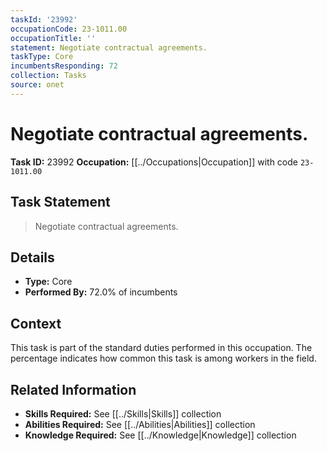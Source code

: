 ```yaml
---
taskId: '23992'
occupationCode: 23-1011.00
occupationTitle: ''
statement: Negotiate contractual agreements.
taskType: Core
incumbentsResponding: 72
collection: Tasks
source: onet
---
```

# Negotiate contractual agreements.

**Task ID:** 23992
**Occupation:** [[../Occupations|Occupation]] with code `23-1011.00`

## Task Statement

> Negotiate contractual agreements.

## Details

- **Type:** Core
- **Performed By:** 72.0% of incumbents

## Context

This task is part of the standard duties performed in this occupation. The percentage indicates how common this task is among workers in the field.

## Related Information

- **Skills Required:** See [[../Skills|Skills]] collection
- **Abilities Required:** See [[../Abilities|Abilities]] collection
- **Knowledge Required:** See [[../Knowledge|Knowledge]] collection
